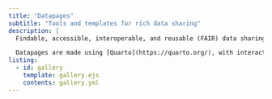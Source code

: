 ```yaml
---
title: "Datapages"
subtitle: "Tools and templates for rich data sharing"
description: |
  Findable, accessible, interoperable, and reusable (FAIR) data sharing is a key component of open science, but presents a challenge for researchers, especially those with limited technical expertise or resources. If datasets are shared, it's most often as static files, restricting the FAIRness of the data. Datapages bridges this gap by enabling researchers and other data distributors to easily share versioned datasets along with interactive visualizations, rich documentation, and user-friendly access functionality.

  Datapages are made using [Quarto](https://quarto.org/), with interactive visualizations in [Observable](https://observablehq.com/), and hosted on [GitHub pages](https://docs.github.com/en/pages/getting-started-with-github-pages/about-github-pages). The data are stored on [Redivis](https://redivis.com).
listing:
  - id: gallery
    template: gallery.ejs
    contents: gallery.yml
---
```


::: {#gallery .column-page}
:::
